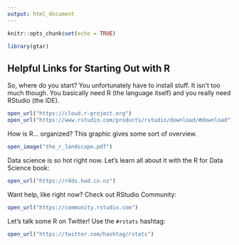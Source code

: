 ```yaml
---
output: html_document
---
```


```r
knitr::opts_chunk$set(echo = TRUE)

library(gtar)
```

## Helpful Links for Starting Out with R

So, where do you start? You unfortunately have to install stuff. It isn't too much though. You basically need R (the language itself) and you really need RStudio (the IDE).

```r
open_url("https://cloud.r-project.org")
open_url("https://www.rstudio.com/products/rstudio/download/#download")
```

How is R... organized? This graphic gives some sort of overview.

```r
open_image("the_r_landscape.pdf")
```

Data science is so hot right now. Let's learn all about it with the R for Data Science book:

```r
open_url("https://r4ds.had.co.nz")
```

Want help, like right now? Check out RStudio Community:

```r
open_url("https://community.rstudio.com")
```

Let's talk some R on Twitter! Use the `#rstats` hashtag:

```r
open_url("https://twitter.com/hashtag/rstats")
```


